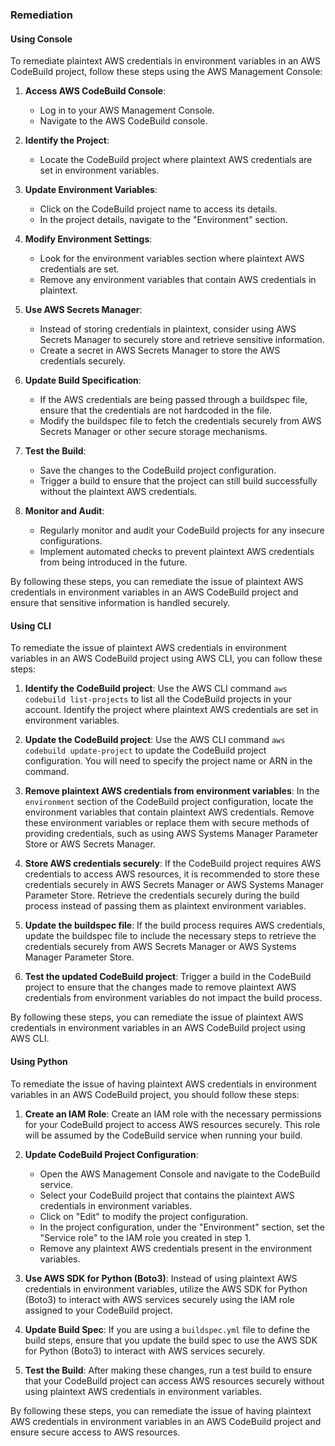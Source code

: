 ### Remediation

#### Using Console

To remediate plaintext AWS credentials in environment variables in an AWS CodeBuild project, follow these steps using the AWS Management Console:

1. **Access AWS CodeBuild Console**:
   - Log in to your AWS Management Console.
   - Navigate to the AWS CodeBuild console.

2. **Identify the Project**:
   - Locate the CodeBuild project where plaintext AWS credentials are set in environment variables.

3. **Update Environment Variables**:
   - Click on the CodeBuild project name to access its details.
   - In the project details, navigate to the "Environment" section.

4. **Modify Environment Settings**:
   - Look for the environment variables section where plaintext AWS credentials are set.
   - Remove any environment variables that contain AWS credentials in plaintext.

5. **Use AWS Secrets Manager**:
   - Instead of storing credentials in plaintext, consider using AWS Secrets Manager to securely store and retrieve sensitive information.
   - Create a secret in AWS Secrets Manager to store the AWS credentials securely.

6. **Update Build Specification**:
   - If the AWS credentials are being passed through a buildspec file, ensure that the credentials are not hardcoded in the file.
   - Modify the buildspec file to fetch the credentials securely from AWS Secrets Manager or other secure storage mechanisms.

7. **Test the Build**:
   - Save the changes to the CodeBuild project configuration.
   - Trigger a build to ensure that the project can still build successfully without the plaintext AWS credentials.

8. **Monitor and Audit**:
   - Regularly monitor and audit your CodeBuild projects for any insecure configurations.
   - Implement automated checks to prevent plaintext AWS credentials from being introduced in the future.

By following these steps, you can remediate the issue of plaintext AWS credentials in environment variables in an AWS CodeBuild project and ensure that sensitive information is handled securely.

#### Using CLI

To remediate the issue of plaintext AWS credentials in environment variables in an AWS CodeBuild project using AWS CLI, you can follow these steps:

1. **Identify the CodeBuild project**: Use the AWS CLI command `aws codebuild list-projects` to list all the CodeBuild projects in your account. Identify the project where plaintext AWS credentials are set in environment variables.

2. **Update the CodeBuild project**: Use the AWS CLI command `aws codebuild update-project` to update the CodeBuild project configuration. You will need to specify the project name or ARN in the command.

3. **Remove plaintext AWS credentials from environment variables**: In the `environment` section of the CodeBuild project configuration, locate the environment variables that contain plaintext AWS credentials. Remove these environment variables or replace them with secure methods of providing credentials, such as using AWS Systems Manager Parameter Store or AWS Secrets Manager.

4. **Store AWS credentials securely**: If the CodeBuild project requires AWS credentials to access AWS resources, it is recommended to store these credentials securely in AWS Secrets Manager or AWS Systems Manager Parameter Store. Retrieve the credentials securely during the build process instead of passing them as plaintext environment variables.

5. **Update the buildspec file**: If the build process requires AWS credentials, update the buildspec file to include the necessary steps to retrieve the credentials securely from AWS Secrets Manager or AWS Systems Manager Parameter Store.

6. **Test the updated CodeBuild project**: Trigger a build in the CodeBuild project to ensure that the changes made to remove plaintext AWS credentials from environment variables do not impact the build process.

By following these steps, you can remediate the issue of plaintext AWS credentials in environment variables in an AWS CodeBuild project using AWS CLI.

#### Using Python

To remediate the issue of having plaintext AWS credentials in environment variables in an AWS CodeBuild project, you should follow these steps:

1. **Create an IAM Role**: Create an IAM role with the necessary permissions for your CodeBuild project to access AWS resources securely. This role will be assumed by the CodeBuild service when running your build.

2. **Update CodeBuild Project Configuration**:
   - Open the AWS Management Console and navigate to the CodeBuild service.
   - Select your CodeBuild project that contains the plaintext AWS credentials in environment variables.
   - Click on "Edit" to modify the project configuration.
   - In the project configuration, under the "Environment" section, set the "Service role" to the IAM role you created in step 1.
   - Remove any plaintext AWS credentials present in the environment variables.

3. **Use AWS SDK for Python (Boto3)**: Instead of using plaintext AWS credentials in environment variables, utilize the AWS SDK for Python (Boto3) to interact with AWS services securely using the IAM role assigned to your CodeBuild project.

4. **Update Build Spec**: If you are using a `buildspec.yml` file to define the build steps, ensure that you update the build spec to use the AWS SDK for Python (Boto3) to interact with AWS services securely.

5. **Test the Build**: After making these changes, run a test build to ensure that your CodeBuild project can access AWS resources securely without using plaintext AWS credentials in environment variables.

By following these steps, you can remediate the issue of having plaintext AWS credentials in environment variables in an AWS CodeBuild project and ensure secure access to AWS resources.

